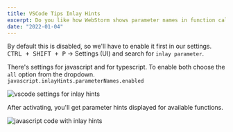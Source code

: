 ```yaml
---
title: VSCode Tips Inlay Hints
excerpt: Do you like how WebStorm shows parameter names in function calls? VSCode can do it too.
date: "2022-01-04"
---
```


By default this is disabled, so we'll have to enable it first in our settings. <kbd>CTRL + SHIFT + P</kbd> -> Settings (UI) and search for `inlay parameter`.

There's settings for javascript and for typescript. To enable both choose the `all` option from the dropdown. `javascript.inlayHints.parameterNames.enabled`

![vscode settings for inlay hints](/images/vscode-inlay-hints/01.png)

After activating, you'll get parameter hints displayed for available functions.

![javascript code with inlay hints](/images/vscode-inlay-hints/02.png)
